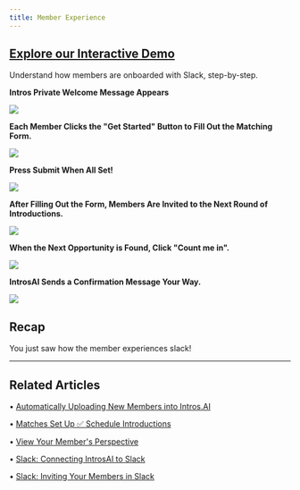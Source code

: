 ```yaml
---
title: Member Experience
---
```


[Explore our Interactive Demo](https://intros-ai.navattic.com/2s4x09fu)
-----------------------------------------------------------

Understand how members are onboarded with Slack, step-by-step. 

**Intros Private Welcome Message Appears**

![](/images/slack-member-experience-1.png)

**Each Member Clicks the "Get Started" Button to Fill Out the Matching Form.**

![](/images/member-experience-2.png)

**Press Submit When All Set!**

![](/images/experience6.png)

**After Filling Out the Form, Members Are Invited to the Next Round of Introductions.**

![](/images/experience7.png)

**When the Next Opportunity is Found, Click "Count me in".**

![](/images/experience8.png)

**IntrosAI Sends a Confirmation Message Your Way.**

![](/images/experience8.png)

Recap
-----

You just saw how the member experiences slack!

* * *

## Related Articles

• [Automatically Uploading New Members into Intros.AI](/uploading-members/auto-update-intros)

• [Matches Set Up ✅ Schedule Introductions](/getting-started/matches-setup)

• [View Your Member's Perspective](/view-member-experience/view-members-perspective)

• [Slack: Connecting IntrosAI to Slack](/setting-up-slack/connect-introsai)

• [Slack: Inviting Your Members in Slack](/setting-up-slack/invite-members)
